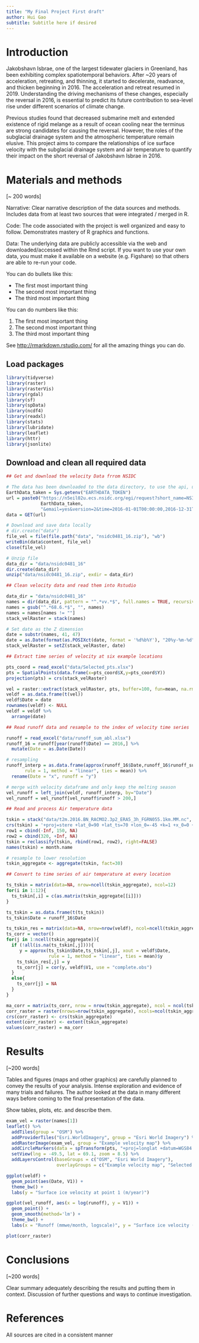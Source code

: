 ```yaml
---
title: "My Final Project First draft"
author: Hui Gao
subtitle: Subtitle here if desired
---
```


# Introduction

Jakobshavn Isbrae, one of the largest tidewater glaciers in Greenland, has been exhibiting complex spatiotemporal behaviors. After ~20 years of acceleration, retreating, and thinning, it started to decelerate, readvance, and thicken beginning in 2016. The acceleration and retreat resumed in 2019. Understanding the driving mechanisms of these changes, especially the reversal in 2016, is essential to predict its future contribution to sea-level rise under different scenarios of climate change.

Previous studies found that decreased submarine melt and extended existence of rigid melange as a result of ocean cooling near the terminus are strong candidates for causing the reversal. However, the roles of the subglacial drainage system and the atmospheric temperature remain elusive. This project aims to compare the relationships of ice surface velocity with the subglacial drainage system and air temperature to quantify their impact on the short reversal of Jakobshavn Isbrae in 2016. 

# Materials and methods

[~ 200 words]

Narrative: Clear narrative description of the data sources and methods. Includes data from at least two sources that were integrated / merged in R.

Code: The code associated with the project is well organized and easy to follow. Demonstrates mastery of R graphics and functions.

Data: The underlying data are publicly accessible via the web and downloaded/accessed within the Rmd script. If you want to use your own data, you must make it available on a website (e.g. Figshare) so that others are able to re-run your code.

You can do bullets like this:

* The first most important thing
* The second most important thing
* The third most important thing

You can do numbers like this:

1. The first most important thing
2. The second most important thing
3. The third most important thing

See [http://rmarkdown.rstudio.com/](http://rmarkdown.rstudio.com/) for all the amazing things you can do.

## Load packages
```r
library(tidyverse)
library(raster)
library(rasterVis)
library(rgdal)
library(sf)
library(spData)
library(ncdf4)
library(readxl)
library(stats)
library(lubridate)
library(leaflet)
library(httr)
library(jsonlite)
```

## Download and clean all required data
```r
## Get and download the velocity Data frrom NSIDC

# The data has been downloaded to the data directory, to use the api, use your EarthData_taken that can be acquired at https://nsidc.org/support/how/how-request-earthdata-login-token
EarthData_taken = Sys.getenv("EARTHDATA_TOKEN")
url = paste0("https://n5eil02u.ecs.nsidc.org/egi/request?short_name=NSIDC-0481&token=",
             EarthData_taken,
             "&email=yes&version=2&time=2016-01-01T00:00:00,2016-12-31T00:00:00&bounding_box=-52.5,68.8,-47.5,69.5&agent=NO&INCLUDE_META=N&page_size=200&page_num=1")
data = GET(url)

# Download and save data locally
# dir.create("data")
file_vel = file(file.path("data", "nsidc0481_16.zip"), "wb") 
writeBin(data$content, file_vel)
close(file_vel)

# Unzip file
data_dir = "data/nsidc0481_16"
dir.create(data_dir)
unzip("data/nsidc0481_16.zip", exdir = data_dir)
```

```r
## Clean velocity data and read them into Rstudio

data_dir = "data/nsidc0481_16"
names = dir(data_dir, pattern = "^.*vv.*$", full.names = TRUE, recursive = TRUE, ignore.case = TRUE)
names = gsub("^.*68.6.*$", "", names)
names = names[names != ""]
stack_velRaster = stack(names)

# Set date as the Z dimension
date = substr(names, 41, 47)
date = as.Date(format(as.POSIXct(date, format = '%d%b%Y'), "20%y-%m-%d"))
stack_velRaster = setZ(stack_velRaster, date)
```

```r
## Extract time series of velocity at six example locations

pts_coord = read_excel("data/Selected_pts.xlsx")
pts = SpatialPoints(data.frame(x=pts_coord$X,y=pts_coord$Y))
projection(pts) = crs(stack_velRaster)

vel = raster::extract(stack_velRaster, pts, buffer=100, fun=mean, na.rm=T)
veldf = as.data.frame(t(vel))
veldf$Date = date
rownames(veldf) <- NULL
veldf = veldf %>%
  arrange(date)
```

```r
## Read runoff data and resample to the index of velocity time series

runoff = read_excel("data/runoff_sum_abl.xlsx")
runoff_16 = runoff[year(runoff$Date) == 2016,] %>%
  mutate(Date = as.Date(Date))

# resampling
runoff_interp = as.data.frame(approx(runoff_16$Date,runoff_16$runoff_sum_abl, xout = veldf$Date, 
       rule = 1, method = "linear", ties = mean)) %>%
  rename(Date = "x", runoff = "y")

# merge with velocity dataframe and only keep the melting season
vel_runoff = left_join(veldf, runoff_interp, by="Date")
vel_runoff = vel_runoff[vel_runoff$runoff > 200,]
```

```r
## Read and process Air temperature data

tskin = stack("data/t2m.2016.BN_RACMO2.3p2_ERA5_3h_FGRN055.1km.MM.nc", varname = "t2mcorr")
crs(tskin) = '+proj=stere +lat_0=90 +lat_ts=70 +lon_0=-45 +k=1 +x_0=0 +y_0=0 +datum=WGS84 +units=m +no_defs '
row1 = cbind(-Inf, 150, NA)
row2 = cbind(320, +Inf, NA)
tskin = reclassify(tskin, rbind(row1, row2), right=FALSE)
names(tskin) = month.name

# resample to lower resolution
tskin_aggregate <- aggregate(tskin, fact=30)
```

```r
## Convert to time series of air temperature at every location

ts_tskin = matrix(data=NA, nrow=ncell(tskin_aggregate), ncol=12)
for(i in 1:12){
  ts_tskin[,i] = c(as.matrix(tskin_aggregate[[i]]))
}

ts_tskin = as.data.frame(t(ts_tskin))
ts_tskin$Date = runoff_16$Date

ts_tskin_res = matrix(data=NA, nrow=nrow(veldf), ncol=ncell(tskin_aggregate))
ts_corr = vector()
for(j in 1:ncell(tskin_aggregate)){
  if (!all(is.na(ts_tskin[,j]))){
     y = approx(ts_tskin$Date,ts_tskin[,j], xout = veldf$Date, 
                rule = 1, method = "linear", ties = mean)$y
    ts_tskin_res[,j] = y
    ts_corr[j] = cor(y, veldf$V1, use = "complete.obs")
  }
  else{
    ts_corr[j] = NA
  }
}

ma_corr = matrix(ts_corr, nrow = nrow(tskin_aggregate), ncol = ncol(tskin_aggregate))
corr_raster = raster(nrows=nrow(tskin_aggregate), ncols=ncol(tskin_aggregate))
crs(corr_raster) <- crs(tskin_aggregate)
extent(corr_raster) <- extent(tskin_aggregate)
values(corr_raster) = ma_corr
```

# Results

[~200 words]

Tables and figures (maps and other graphics) are carefully planned to convey the results of your analysis. Intense exploration and evidence of many trials and failures. The author looked at the data in many different ways before coming to the final presentation of the data.

Show tables, plots, etc. and describe them.

```r
exam_vel = raster(names[1])
leaflet() %>% 
  addTiles(group = "OSM") %>%
  addProviderTiles("Esri.WorldImagery", group = "Esri World Imagery") %>%
  addRasterImage(exam_vel, group = "Example velocity map") %>%
  addCircleMarkers(data = spTransform(pts, "+proj=longlat +datum=WGS84 +no_defs"), group = "Selected points") %>%
  setView(lng = -49.5, lat = 69.1, zoom = 8.5) %>%
  addLayersControl(baseGroups = c("OSM", "Esri World Imagery"), 
                   overlayGroups = c("Example velocity map", "Selected points"))
```

```r
ggplot(veldf) +
  geom_point(aes(Date, V1)) +
  theme_bw() +
  labs(y = "Surface ice velocity at point 1 (m/year)")
```

```r
ggplot(vel_runoff, aes(x = log(runoff), y = V1)) +
  geom_point() +
  geom_smooth(method='lm') +
  theme_bw() +
  labs(x = "Runoff (mmwe/month, logscale)", y = "Surface ice velocity (m/year)")
```


```r
plot(corr_raster)
```

# Conclusions

[~200 words]

Clear summary adequately describing the results and putting them in context. Discussion of further questions and ways to continue investigation.

# References

All sources are cited in a consistent manner
